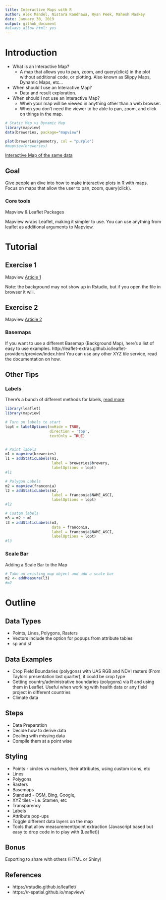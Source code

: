 ```yaml
---
title: Interactive Maps with R
author: Alex Mandel, Nistara Randhawa, Ryan Peek, Mahesh Maskey
date: January 30, 2019
output: github_document
#always_allow_html: yes
---
```


# Introduction

* What is an Interactive Map? 
    * A map that allows you to pan, zoom, and query(click) in the plot without additional code, or plotting. Also known as Slippy Maps, Dynamic Maps, etc...
* When should I use an Interactive Map? 
    * Data and result exploration.
* When should I not use an Interactive Map? 
    * When your map will be viewed in anything other than a web browser. 
    * When you don't need the viewer to be able to pan, zoom, and click on things in the map.



```r
# Static Map vs Dynamic Map
library(mapview)
data(breweries, package="mapview")

plot(breweries$geometry, col = "purple")
#mapview(breweries)
```

[Interactive Map of the same data](https://r-spatial.github.io/mapview/articles/articles/mapview_01-basics.html)


## Goal

Give people an dive into how to make interactive plots in R with maps. Focus on maps that allow the user to pan, zoom, query(click).

### Core tools

Mapview & Leaflet Packages

Mapview wraps Leaflet, making it simpler to use. You can use anything from leaflet as additional arguments to Mapview.

# Tutorial

## Exercise 1
Mapview [Article 1](https://r-spatial.github.io/mapview/articles/articles/mapview_01-basics.html)

Note: the background may not show up in Rstudio, but if you open the file in browser it will. 

## Exercise 2
Mapview [Article 2](https://r-spatial.github.io/mapview/articles/articles/mapview_02-advanced.html)

### Basemaps

If you want to use a different Basemap (Background Map), here's a list of easy to use examples. http://leaflet-extras.github.io/leaflet-providers/preview/index.html
You can use any other XYZ tile service, read the documentation on how.

## Other Tips

### Labels

There's a bunch of different methods for labels, [read more](https://rdrr.io/cran/mapview/man/addStaticLabels.html)


```r
library(leaflet)
library(mapview)

# Turn on labels to start
lopt = labelOptions(noHide = TRUE,
                    direction = 'top',
                    textOnly = TRUE)


# Point labels
m1 = mapview(breweries)
l1 = addStaticLabels(m1,
                     label = breweries$brewery,
                     labelOptions = lopt)
#l1

# Polygon Labels
m2 = mapview(franconia)
l2 = addStaticLabels(m2,
                     label = franconia$NAME_ASCI,
                     labelOptions = lopt)
#l2

# Custom labels
m3 = m2 + m1
l3 = addStaticLabels(m3,
                     data = franconia,
                     label = franconia$NAME_ASCI,
                     labelOptions = lopt)
#l3
```

### Scale Bar
Adding a Scale Bar to the Map
```r
# Take an existing map object and add a scale bar
m2 <- addMeasure(l3)
#m2
```

# Outline

## Data Types 
- Points, Lines, Polygons, Rasters
- Vectors include the option for popups from attribute tables
- sp and sf

## Data Examples
- Crop Field Boundaries (polygons) with UAS RGB and NDVI rasters (From Taylors presentation last quarter), it could be crop type
- Getting country/administrative boundaries (polygons) via R and using them in Leaflet. Useful when working with health data or any field project in different countries
- Climate data

## Steps 
- Data Preparation
- Decide how to derive data
- Dealing with missing data
- Compile them at a point wise

## Styling 
- Points - circles vs markers, their attributes, using custom icons, etc
- Lines
- Polygons
- Rasters
- Basemaps
- Standard - OSM, Bing, Google, 
- XYZ tiles - i.e. Stamen, etc
- Transparency
- Labels
- Attribute pop-ups
- Toggle different data layers on the map
- Tools that allow measurement/point extraction (Javascript based but easy to drop code in to play with (Leaflet))

## Bonus
Exporting to share with others (HTML or Shiny)

## References
- https://rstudio.github.io/leaflet/
- https://r-spatial.github.io/mapview/